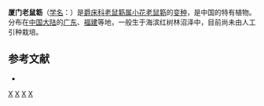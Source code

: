{{Infraspeciesbox
| image = 
| image_caption = 
| status = 
| status_system = 
| genus = Acanthus
| species = ebracteatus
| varietas = xiamenensis
| authority = (R. T. Zhang) [[吴征镒|C. Y. Wu]]
}}

'''厦门老鼠簕'''（[[学名|学名]]：{{lang|la|''Acanthus ebracteatus'' var. ''xiamenensis''}}）是[[爵床科|爵床科]][[老鼠簕属|老鼠簕属]][[小花老鼠簕|小花老鼠簕]]的[[变种|变种]]，是中国的特有植物。分布在[[中国大陆|中国大陆]]的[[广东|广东]]、[[福建|福建]]等地，一般生于海滨红树林沼泽中，目前尚未由人工引种栽培。

== 参考文献 ==
<div class="references-small">
* {{cite web| url =http://www.bioinfo.cn/db05/KmzwSpecies.php?action=view&id=10| title =厦门老鼠簕（变种）| work =《中国高等植物数据库全库》| publisher =中国科学院微生物研究所| author =昆明植物研究所| accessdate =2009-02-20| deadurl =yes| archiveurl =https://web.archive.org/web/20160305075009/http://www.bioinfo.cn/db05/KmzwSpecies.php?action=view&id=10| archivedate =2016-03-05}}
</div>
{{Taxonbar|from=Q10911448}}

[[Category:老鼠簕属|X]]
[[Category:中國特有植物|X]]
[[Category:福建植物|X]]
[[Category:广东植物|X]]


{{植物小作品}}